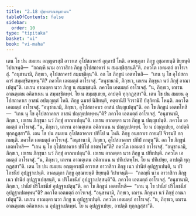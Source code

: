 ```yaml
---
title: "2.18 ปุพฺพกรณานุชานน"
tableOfContents: false
sidebar:
  order: 10
type: "tipitaka"
basket: "vi"
book: "vi-maha"
---
```



<DynamicBreadcrumb />

<Division number="159" book="vi-maha">

<Paragraph number="661" book="vi-maha">
เตน โข ปน สมเยน อญฺญตรสฺมิํ อาวาเส อุโปสถาคารํ อุกฺลาปํ โหติ. อาคนฺตุกา ภิกฺขู อุชฺฌายนฺติ ขิยฺยนฺติ วิปาเจนฺติ—  “กถญฺหิ นาม อาวาสิกา ภิกฺขู อุโปสถาคารํ น สมฺมชฺชิสฺสนฺตี”ติ. ภควโต เอตมตฺถํ อาโรเจสุํ. “อนุชานามิ, ภิกฺขเว, อุโปสถาคารํ สมฺมชฺชิตุนฺ”ติ.
</Paragraph>

<Paragraph number="662" book="vi-maha">
อถ โข ภิกฺขูนํ เอตทโหสิ—  “เกน นุ โข อุโปสถาคารํ สมฺมชฺชิตพฺพนฺ”ติ? ภควโต เอตมตฺถํ อาโรเจสุํ. “อนุชานามิ, ภิกฺขเว, เถเรน ภิกฺขุนา นวํ ภิกฺขุํ อาณาเปตุนฺ”ติ.
</Paragraph>

<Paragraph number="663" book="vi-maha">
เถเรน อาณตฺตา นวา ภิกฺขู น สมฺมชฺชนฺติ. ภควโต เอตมตฺถํ อาโรเจสุํ. “น, ภิกฺขเว, เถเรน อาณตฺเตน อคิลาเนน น สมฺมชฺชิตพฺพํ. โย น สมฺมชฺเชยฺย, อาปตฺติ ทุกฺกฏสฺสา”ติ.
</Paragraph>

</Division>
<Division number="160" book="vi-maha">

<Paragraph number="664" book="vi-maha">
เตน โข ปน สมเยน อุโปสถาคาเร อาสนํ อปญฺญตฺตํ โหติ. ภิกฺขู ฉมายํ นิสีทนฺติ, คตฺตานิปิ จีวรานิปิ ปํสุกิตานิ โหนฺติ. ภควโต เอตมตฺถํ อาโรเจสุํ. “อนุชานามิ, ภิกฺขเว, อุโปสถาคาเร อาสนํ ปญฺญเปตุนฺ”ติ.
</Paragraph>

<Paragraph number="665" book="vi-maha">
อถ โข ภิกฺขูนํ เอตทโหสิ—  “เกน นุ โข อุโปสถาคาเร อาสนํ ปญฺญเปตพฺพนฺ”ติ? ภควโต เอตมตฺถํ อาโรเจสุํ. “อนุชานามิ, ภิกฺขเว, เถเรน ภิกฺขุนา นวํ ภิกฺขุํ อาณาเปตุนฺ”ติ.
</Paragraph>

<Paragraph number="666" book="vi-maha">
เถเรน อาณตฺตา นวา ภิกฺขู น ปญฺญเปนฺติ. ภควโต เอตมตฺถํ อาโรเจสุํ. “น, ภิกฺขเว, เถเรน อาณตฺเตน อคิลาเนน น ปญฺญเปตพฺพํ. โย น ปญฺญเปยฺย, อาปตฺติ ทุกฺกฏสฺสา”ติ.
</Paragraph>

</Division>
<Division number="161" book="vi-maha">

<Paragraph number="667" book="vi-maha">
เตน โข ปน สมเยน อุโปสถาคาเร ปทีโป น โหติ. ภิกฺขู อนฺธกาเร กายมฺปิ จีวรมฺปิ อกฺกมนฺติ. ภควโต เอตมตฺถํ อาโรเจสุํ. “อนุชานามิ, ภิกฺขเว, อุโปสถาคาเร ปทีปํ กาตุนฺ”ติ.
</Paragraph>

<Paragraph number="668" book="vi-maha">
อถ โข ภิกฺขูนํ เอตทโหสิ—  “เกน นุ โข อุโปสถาคาเร ปทีโป กาตพฺโพ”ติ? ภควโต เอตมตฺถํ อาโรเจสุํ. “อนุชานามิ, ภิกฺขเว, เถเรน ภิกฺขุนา นวํ ภิกฺขุํ อาณาเปตุนฺ”ติ.
</Paragraph>

<Paragraph number="669" book="vi-maha">
เถเรน อาณตฺตา นวา ภิกฺขู น ปทีเปนฺติ. ภควโต เอตมตฺถํ อาโรเจสุํ. “น, ภิกฺขเว, เถเรน อาณตฺเตน อคิลาเนน น ปทีเปตพฺโพ. โย น ปทีเปยฺย, อาปตฺติ ทุกฺกฏสฺสา”ติ.
</Paragraph>

</Division>
<Division number="162" book="vi-maha">

<Paragraph number="670" book="vi-maha">
เตน โข ปน สมเยน อญฺญตรสฺมิํ อาวาเส อาวาสิกา ภิกฺขู เนว ปานียํ อุปฏฺฐาเปนฺติ, น ปริโภชนียํ อุปฏฺฐาเปนฺติ. อาคนฺตุกา ภิกฺขู อุชฺฌายนฺติ ขิยฺยนฺติ วิปาเจนฺติ—  “กถญฺหิ นาม อาวาสิกา ภิกฺขู เนว ปานียํ อุปฏฺฐาเปสฺสนฺติ, น ปริโภชนียํ อุปฏฺฐาเปสฺสนฺตี”ติ. ภควโต เอตมตฺถํ อาโรเจสุํ. “อนุชานามิ, ภิกฺขเว, ปานียํ ปริโภชนียํ อุปฏฺฐาเปตุนฺ”ติ.
</Paragraph>

<Paragraph number="671" book="vi-maha">
อถ โข ภิกฺขูนํ เอตทโหสิ—  “เกน นุ โข ปานียํ ปริโภชนียํ อุปฏฺฐาเปตพฺพนฺ”ติ? ภควโต เอตมตฺถํ อาโรเจสุํ. “อนุชานามิ, ภิกฺขเว, เถเรน ภิกฺขุนา นวํ ภิกฺขุํ อาณาเปตุนฺ”ติ.
</Paragraph>

<Paragraph number="672" book="vi-maha">
เถเรน อาณตฺตา นวา ภิกฺขู น อุปฏฺฐาเปนฺติ. ภควโต เอตมตฺถํ อาโรเจสุํ. “น, ภิกฺขเว, เถเรน อาณตฺเตน อคิลาเนน น อุปฏฺฐาเปตพฺพํ. โย น อุปฏฺฐาเปยฺย, อาปตฺติ ทุกฺกฏสฺสา”ติ.
</Paragraph>
</Division>